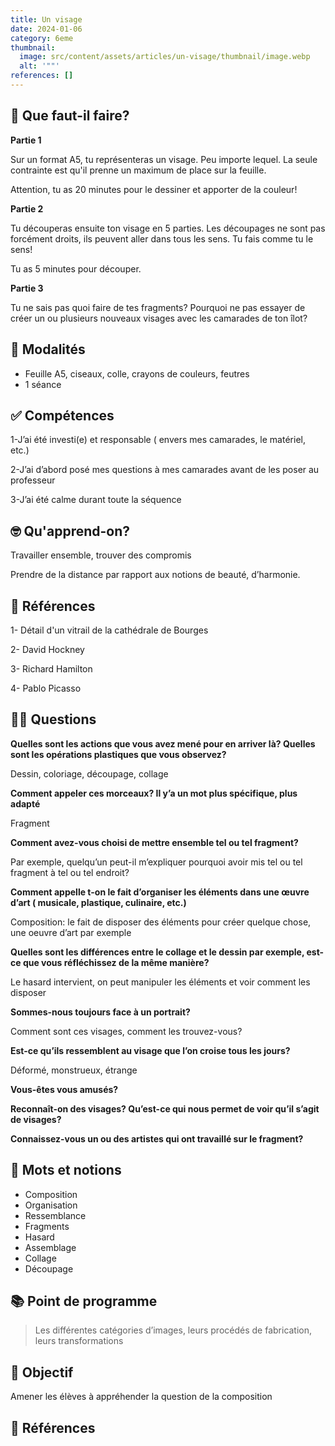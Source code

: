 ```yaml
---
title: Un visage
date: 2024-01-06
category: 6eme
thumbnail:
  image: src/content/assets/articles/un-visage/thumbnail/image.webp
  alt: '""'
references: []
---
```

## 🤔 Que faut-il faire?

**Partie 1**

Sur un format A5, tu représenteras un visage. Peu importe lequel. La seule contrainte est qu'il prenne un maximum de place sur la feuille.

Attention, tu as 20 minutes pour le dessiner et apporter de la couleur!

**Partie 2**

Tu découperas ensuite ton visage en 5 parties. Les découpages ne sont pas forcément droits, ils peuvent aller dans tous les sens. Tu fais comme tu le sens!

Tu as 5 minutes pour découper.

**Partie 3**

Tu ne sais pas quoi faire de tes fragments? Pourquoi ne pas essayer de créer un ou plusieurs nouveaux visages avec les camarades de ton îlot?

## 🧐 Modalités

* Feuille A5, ciseaux, colle, crayons de couleurs, feutres
* 1 séance

## ✅ Compétences

1-J’ai été investi(e) et responsable ( envers mes camarades, le matériel, etc.)

2-J’ai d’abord posé mes questions à mes camarades avant de les poser au professeur

3-J’ai été calme durant toute la séquence

## 🤓 Qu'apprend-on?

Travailler ensemble, trouver des compromis

Prendre de la distance par rapport aux notions de beauté, d’harmonie.

## 👀 Références

1- Détail d'un vitrail de la cathédrale de Bourges

2- David Hockney

3- Richard Hamilton

4- Pablo Picasso

## 🖐🏽 Questions

**Quelles sont les actions que vous avez mené pour en arriver là? Quelles sont les opérations plastiques que vous observez?**

Dessin, coloriage, découpage, collage

**Comment appeler ces morceaux? Il y’a un mot plus spécifique, plus adapté**

Fragment

**Comment avez-vous choisi de mettre ensemble tel ou tel  fragment?**

Par exemple, quelqu’un peut-il m’expliquer pourquoi avoir mis tel ou tel fragment à tel ou tel endroit?

**Comment appelle t-on le fait d’organiser les éléments dans une œuvre d’art ( musicale, plastique, culinaire, etc.)**

Composition: le fait de disposer des éléments pour créer quelque chose, une oeuvre d’art par exemple

**Quelles sont les différences entre le collage et le dessin par exemple, est-ce que vous réfléchissez de la même manière?**

Le hasard intervient, on peut manipuler les éléments et voir comment les disposer

**Sommes-nous toujours face à un portrait?**

Comment sont ces visages, comment les trouvez-vous?

**Est-ce qu’ils ressemblent au visage que l’on croise tous les jours?**&#x20;

Déformé, monstrueux, étrange

**Vous-êtes vous amusés?**

**Reconnaît-on des visages? Qu’est-ce qui nous permet de voir qu’il s’agit de visages?**

**Connaissez-vous un ou des artistes qui ont travaillé sur le fragment?**

## 📘 Mots et notions

* Composition
* Organisation
* Ressemblance
* Fragments
* Hasard
* Assemblage
* Collage
* Découpage

## 📚 Point de programme

> Les différentes catégories d’images, leurs procédés de fabrication, leurs transformations

## 🏁 Objectif

Amener les élèves à appréhender la question de la composition

## 👀 Références
